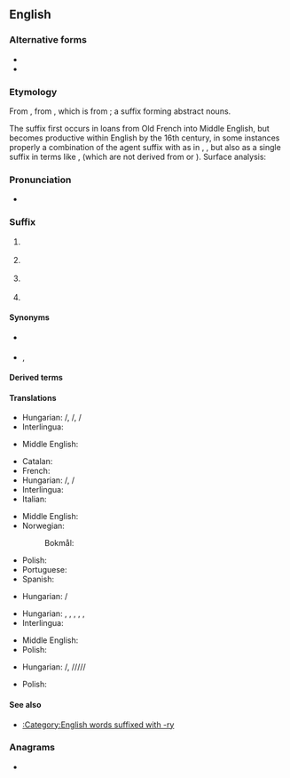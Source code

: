 {{also|ery|e'ry}}
==English==

===Alternative forms===
* {{alt|en|-ry}}
* {{alt|en|-iery}}

===Etymology===
From {{inh|en|enm|-erie}}, from {{der|en|xno|-erie}}, which is from {{af|fro|-ier|-ie|nocat=1}}; a suffix forming abstract nouns.

The suffix first occurs in loans from Old French into Middle English, but becomes productive within English by the 16th century, in some instances properly a combination of the agent suffix {{m|en|-er}} with {{m|en|-y#Etymology 3|-y}} as in {{m|en|bakery}}, {{m|en|brewery}}, but also as a single suffix in terms like {{m|en|slavery}}, {{m|en|machinery}} (which are not derived from {{m|en|slaver}} or {{m|en|machiner}}). Surface analysis: {{suffix|en|-er|y}}

===Pronunciation===
* {{IPA|en|/-əɹi/}}

===Suffix===
{{en-suffix|cat2=noun-forming suffixes}}

# {{n-g|Added to occupational etc. nouns to form other nouns meaning the "art, craft, or practice of."}}
#: {{suffixusex|en|midwife|midwifery|alt2=midwif'''ery'''}}
#: {{suffixusex|en|cook|cookery|alt2=cook'''ery'''}}
# {{n-g|Added to verbs to form nouns meaning "place of" (an art, craft, or practice).}}
#: {{suffixusex|en|bake|bakery|alt2=bak'''ery'''}}
#: {{suffixusex|en|distill|distillery|alt2=distill'''ery'''}}
#: {{suffixusex|en|join|joinery|alt2=join'''ery'''}}
# {{n-g|Added to nouns to form other nouns meaning "a class, group, or collection of."}}
#: {{suffixusex|en|crock|crockery |alt2=crock'''ery'''}}
#: {{suffixusex|en|hose|hosiery|alt2=hosi'''ery'''}}
#: {{suffixusex|en|shrub|shrubbery|alt2=shrubb'''ery'''}}
# {{n-g|Added to nouns to form other nouns meaning "behavior characteristic of."}}
#: {{suffixusex|en|snob|snobbery|alt2=snobb'''ery'''}}
#: {{suffixusex|en|tomfool|tomfoolery|alt2=tomfool'''ery'''}}

====Synonyms====
* {{sense|place of}} {{l|en|-ing}} {{label|en|activity}}<!-- compare baking/bakery -->
* {{sense|collection}} {{l|en|-age}}, {{l|en|-ing}}

====Derived terms====
{{suffixsee|en}}

====Translations====
{{trans-top|art, craft or practice}}
* Hungarian: {{t|hu|-ászat}}/{{t|hu|-észet}}, {{t+|hu|-ság}}/{{t+|hu|-ség}}, {{t+|hu|-ás}}/{{t+|hu|-és}}
* Interlingua: {{t|ia|-eria}}
{{trans-mid}}
* Middle English: {{t|enm|-erie}}
{{trans-bottom}}

{{trans-top|place of art, craft or practice}}
* Catalan: {{t+|ca|-eria|f}}
* French: {{t+|fr|-erie}}
* Hungarian: {{t|hu|-da}}/{{t|hu|-de}}, {{t+|hu|-ság}}/{{t+|hu|-ség}}
* Interlingua: {{t|ia|-eria}}
* Italian: {{t+|it|-eria|f}}
{{trans-mid}}
* Middle English: {{t|enm|-erie}}
* Norwegian:
*: Bokmål: {{t|nb|-ri}}
* Polish: {{t+|pl|-nia|f}}
* Portuguese: {{t+|pt|-aria|f}}
* Spanish: {{t+|es|-ería|f}}
{{trans-bottom}}

{{trans-top|organisation or movement}}
* Hungarian: {{t+|hu|-ság}}/{{t+|hu|-ség}}
{{trans-mid}}
{{trans-bottom}}

{{trans-top|class or group, collection of}}
* Hungarian: {{t+|hu|-s}}, {{t+|hu|-os}}, {{t+|hu|-as}}, {{t|hu|-es}}, {{t|hu|-ös}}, {{t+|hu|áru|alt=-áru}}
* Interlingua: {{t|ia|-eria}}
{{trans-mid}}
* Middle English: {{t|enm|-erie}}
* Polish: {{t|pl|-eria|f}}
{{trans-bottom}}

{{trans-top|characteristic of}}
* Hungarian: {{t+|hu|-ság}}/{{t+|hu|-ség}}, {{t|hu|-askodás}}/{{t|hu|-eskedés}}/{{t|hu|-ösködés}}/{{t|hu|-skodás}}/{{t|hu|-skedés}}/{{t|hu|-sködés}}
{{trans-mid}}
* Polish: {{t|pl|-eria|f}}
{{trans-bottom}}

====See also====
* [[:Category:English words suffixed with -ry]]

===Anagrams===
* {{anagrams|en|a=ery|-yer|Rey|Rye|Yer|eyr|rye|yer|yre}}